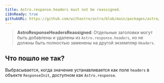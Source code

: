 ```yaml
---
title: Astro.response.headers must not be reassigned.
i18nReady: true
githubURL: https://github.com/withastro/astro/blob/main/packages/astro/src/core/errors/errors-data.ts
---
```


> **AstroResponseHeadersReassigned**: Отдельные заголовки могут быть добавлены и удалены из `Astro.response.headers`, но не должны быть полностью заменены на другой экземпляр `Headers`.

## Что пошло не так?
Выбрасывается, когда значение устанавливается как поле `headers` в объекте `ResponseInit`, доступном как `Astro.response`.

